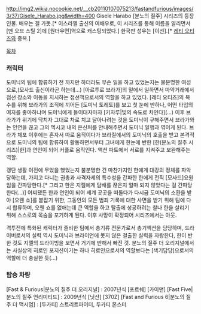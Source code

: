 http://img2.wikia.nocookie.net/__cb20110107075213/fastandfurious/images/3/37/Gisele_Harabo.jpg&width=400
Gisele Harabo
[분노의 질주] 시리즈의 등장 인물. 배우는 갤 가돗.[* 이스라엘 출신의 여배우로, 이 시리즈를 통해 이름을 알리면서 [맨 오브 스틸 2]에 [원더우먼]역으로 캐스팅되었다.] 한국판 성우는 [이선].[* [[레티 오티즈]]와 중복.]

[[목차]]

=== 캐릭터 ===
도미닉의 팀에 합류하기 전 까지만 하더라도 무슨 일을 하고 있었는지는 불분명한 여성으로,(모사드 출신이라곤 하는데...) [아르투로 브라가]의 밑에서 일하면서 마약거래에서 접선 장소와 이동을 지시하는 접선책으로서의 역할을 하고 있었다. [레티 오티즈]의 복수를 위해 브라가의 조직에 끼어든 [도미닉 토레토]를 보고 첫 눈에 반하나, 어떤 타입의 여자를 좋아하냐며 도미닉에게 들이대자마자 [키자루|빛의 속도로 차인다](...) 이후 브라가가 위기에 닥치자 그대로 차로 치고 달아나려는 것을 도미닉이 구해주면서 브라가와는 인연을 끊고 그의 멕시코 내의 은신처를 안내해주면서 도미닉 일행과 엮이게 된다. 브라가 체포 이후에는 혼자서 따로 움직이다가 브라질에서의 도미닉의 호출을 받고 본격적으로 도미닉의 팀에 합류하여 활동하면서부터 그녀에게 한눈에 반한 [한(분노의 질주 시리즈)|한]과 연인이 되어 커플로 움직인다. 액션 파트에서 서로를 지켜주고 보완해주는 역할.

갱단 생활 이전에 무었을 했었는지 불분명한 건 마찬가지인 한에게 대강의 정체를 파악당하는데, 가지고 다니는 권총과 사격자세의 특수성을 간파한 한에게 전직 [모사드]요원임을 간파당한다.[* 그리고 한은 지젤에게 담배를 끊은지 얼마 되지 않았다는 걸 간파당한다(...)] 어찌됐든 한과 연인이 되어 세계 곳곳을 떠돌다가 다시금 도미닉의 소환을 받아 [오웬 쇼]를 붙잡기 위한, 그동안의 모든 범죄 기록에 대한 사면을 받기 위해 팀에 다시 합류하며, 오웬 쇼를 없애는데 큰 역할을 하고 탈출에 성공하려는 찰나 한을 살리기 위해 스스로의 목숨을 포기하게 된다. 이후 사망이 확정되어 시리즈에서는 아웃.

격투전에 특화된 캐릭터가 즐비한 팀에서 총기류 전문가로서 총기액션을 담당하며, 드라이버로서의 실력 역시 도미닉과 브라이언에 못지 않은 걸출한 실력을 자랑한다, 한이 반한 것도 지젤의 드라이빙을 보면서 거기에 반해서 빠진 것. 분노의 질주 더 오리지널에서는 사실상의 히로인 포지션이기는 하나 히로인으로서의 역할보다는 [색기담당]으로서의 역할에 더 충실한 듯(...)


=== 탑승 차량 ===

[Fast & Furious|분노의 질주 더 오리지널] : 2007년식 [포르쉐] [카이맨]
[Fast Five|분노의 질주 언리미티드] : 2009년식 [닛산] [370Z]
[Fast and Furious 6|분노의 질주 더 맥시멈] : [두카티] 스트리트파이터, 두카티 몬스터
